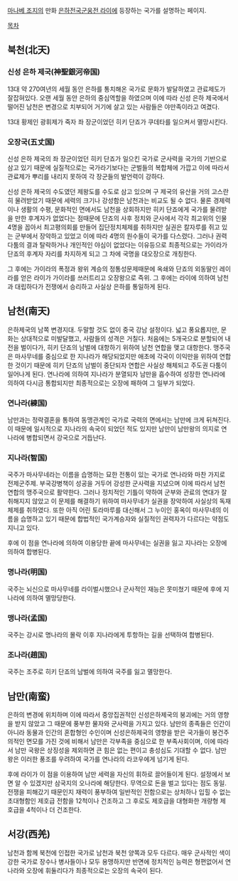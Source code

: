[[마나베 조지]]의 만화 [[은하전국군웅전 라이]]에 등장하는 국가를 설명하는 페이지.

[[목차]]

== 북천(北天) ==
=== 신성 은하 제국(神聖銀河帝国) ===
13대 약 270여년의 세월 동안 은하를 통치해온 국가로 문화가 발달하였고 관료제도가 잘잡혀있다. 오랜 세월 동안 은하의 중심역할을 하였으며 이에 따라 신성 은하 제국에서 떨어진 남천은 변경으로 치부되어 거기에 살고 있는 사람들은 야만족이라고 여겼다.

13대 황제인 광휘제가 죽자 좌 장군이었던 히키 단죠가 쿠데타를 일으켜서 멸망시킨다.

=== 오장국(五丈国) ===
신성 은하 제국의 좌 장군이었던 히키 단죠가 일으킨 국가로 군사력을 국가의 기반으로 삼고 있기 때문에 실질적으로는 국가라기보다는 군벌들의 복합체에 가깝고 이에 따라서 관료제가 뿌리를 내리지 못하여 각 장군들의 발언력이 강하다.

신성 은하 제국의 수도였던 제왕도를 수도로 삼고 있으며 구 제국의 유산을 거의 고스란히 물려받았기 때문에 세력의 크기나 강성함은 남천과는 비교도 될 수 없다. 물론 경제력이나 생활의 수평, 문화적인 면에서도 남천을 상회하지만 히키 단죠에게 국가를 물려받을 만한 후계자가 없었다는 점때문에 단죠의 사후 정치와 군사에서 각각 최고위의 인물 4명을 꼽아서 최고평의회를 만들어 집단정치체제를 취하지만 실권은 칼자루를 쥐고 있는 군부에서 장악하고 있었고 이에 따라 4명의 원수들이 국가를 다스렸다. 그러나 권력다툼의 결과 탈락하거나 개인적인 야심이 없었다는 이유등으로 최종적으로는 가이라가 단죠의 후계자 자리를 차지하게 되고 그 차에 국명을 대오장으로 개칭한다.

그 후에는 가이라의 폭정과 왕위 계승의 정통성문제때문에 옥쇄와 단죠의 외동딸인 레이라를 얻은 라이가 가이라를 쓰러트리고 오장왕으로 즉위. 그 후에는 라이에 의하여 남천과 대립하다가 전쟁에서 승리하고 사실상 은하를 통일하게 된다.

== 남천(南天) ==
은하제국의 남쪽 변경지대. 두말할 것도 없이 중국 강남 설정이다. 넓고 풍요롭지만, 문화는 상대적으로 미발달했고, 사람들의 성격은 거칠다. 처음에는 5개국으로 분할되어 내전을 벌이다가, 히키 단죠의 남벌에 대항하기 위하여 남천 연합을 맺고 대항한다. 맹주국은 마사무네를 중심으로 한 지나라가 해당되었지만 애초에 각국이 이익만을 위하여 연합한 것이기 때문에 히키 단죠의 남벌이 중단되자 연합은 사실상 해체되고 주도권 다툼이 일어나게 된다. 연나라에 의하여 지나라가 분열되자 남만을 흡수하여 성장한 연나라에 의하여 다시금 통합되지만 최종적으로는 오장에 패하여 그 일부가 되었다.

=== 연나라(練国) ===
남만과는 정략결혼을 통하여 동맹관계인 국가로 국력의 면에서는 남만에 크게 뒤쳐진다. 이 때문에 일시적으로 지나라의 속국이 되었던 적도 있지만 남만이 남만왕의 의지로 연나라에 병합되면서 강국으로 거듭난다.

=== 지나라(智国) ===
국주가 마사무네라는 이름을 습명하는 묘한 전통이 있는 국가로 연나라와 마찬 가지로 전제군주제. 부국강병책이 성공을 거두어 강성한 군사력을 지녔으며 이에 따라서 남천 연합의 맹주국으로 활약한다. 그러나 정치적인 기틀이 약하여 군부와 관료의 연대가 잘취해지지 않았고 이 문제를 해결하기 위하여 마사무네가 실권을 장악하여 사실상의 독재체제를 취하였다. 또한 아직 어린 토라마루를 대신해서 그 누이인 홍옥이 마사무네의 이름을 습명하고 있기 때문에 합법적인 국가계승자와 실질적인 권력자가 다르다는 약점도 지니고 있다.

후에 이 점을 연나라에 의하여 이용당한 끝에 마사무네는 실권을 잃고 지나라는 오장에 의하여 합병된다.

=== 명나라(明国) ===
국주는 뇌신으로 마사무네를 라이벌시했으나 군사적인 재능은 못미쳤기 때문에 후에 지나라에 의하여 멸망당한다.

=== 맹나라(孟国) ===
국주는 강시로 명나라의 몰락 이후 지나라에게 투항하는 길을 선택하여 합병된다.

=== 조나라(趙国) ===
국주는 조주로 히키 단죠의 남벌에 의하여 국주를 잃고 멸망한다.

== 남만(南蛮) ==
은하의 변경에 위치하며 이에 따라서 중앙집권적인 신성은하제국의 붕괴에는 거의 영향을 받지 않았고 그 때문에 풍부한 물자와 군사력을 가지고 있다. 남만의 종족들은 인간이 아니라 동물과 인간의 혼합형인 수인이며 신성은하제국의 영향을 받은 국가들이 봉건주의적인 면모를 가진 것에 비해서 남만은 각부족을 중심으로 한 부족사회이며, 이에 따라서 남만 국왕은 상징성을 제외하면 큰 힘은 없는 편이고 충성심도 기대할 수 없다. 남만왕은 이러한 풍조를 우려하여 국가를 연나라의 라코우에게 넘기게 된다.

후에 라이가 이 점을 이용하여 남만 세력을 자신의 휘하로 끌어들이게 된다. 설정에서 보면 알 수 있겠지만 삼국지의 오나라에 해당한다. 무역으로 돈을 벌고 있다는 점도 동일. 전쟁을 피해갔기 때문인지 재력이 풍부하여 일반적인 전함으로는 상처하나 입힐 수 없는 초대형함인 제호급 전함을 12척이나 건조하고 그 후로도 제호급을 대형화한 개량형 제호급을 4척이나 더 건조한다.

== 서강(西羌) ==
남천과 함께 북천에 인접한 국가로 남천과 북천 양쪽과 모두 다르다. 매우 군사적인 색이 강한 국가로 장수나 병사들이나 모두 용맹하지만 반면에 정치적인 능력은 형편없어서 연나라와 오장에 휘둘리다가 최종적으로는 오장의 속국이 된다.

